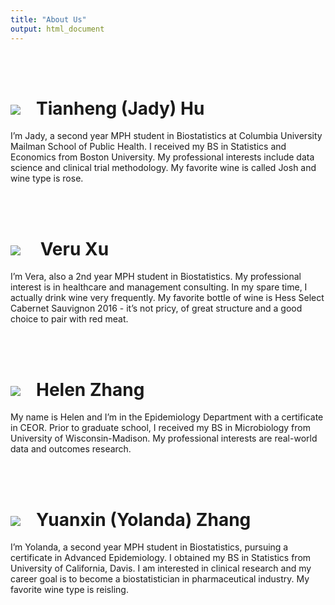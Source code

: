 ```yaml
---
title: "About Us"
output: html_document
---
```


<br></br>

# <a href=""><img src="image/jady.png"></a><span style="padding-left:25px">Tianheng (Jady) Hu
 
I'm Jady, a second year MPH student in Biostatistics at Columbia University Mailman School of Public Health. I received my BS in Statistics and Economics from Boston University. My professional interests include data science and clinical trial methodology. My favorite wine is called Josh and wine type is rose.

<br></br>

# <a href=""><img class="circle" src="image/vera.png"></a><span style="padding-left:25px"> Veru Xu

I'm Vera, also a 2nd year MPH student in Biostatistics. My professional interest is in healthcare and management consulting. In my spare time, I actually drink wine very frequently. My favorite bottle of wine is Hess Select Cabernet Sauvignon 2016 - it's not pricy, of great structure and a good choice to pair with red meat.

<br></br>

# <a href=""><img src="image/helen.png"></a><span style="padding-left:25px">Helen Zhang

My name is Helen and I'm in the Epidemiology Department with a certificate in CEOR. Prior to graduate school, I received my BS in Microbiology from University of Wisconsin-Madison. My professional interests are real-world data and outcomes research. 

<br></br>

# <a href=""><img src="image/yolanda.png"></a><span style="padding-left:25px">Yuanxin (Yolanda) Zhang

I'm Yolanda, a second year MPH student in Biostatistics, pursuing a certificate in Advanced Epidemiology. I obtained my BS in Statistics from University of California, Davis. I am interested in clinical research and my career goal is to become a biostatistician in pharmaceutical industry. My favorite wine type is reisling.


